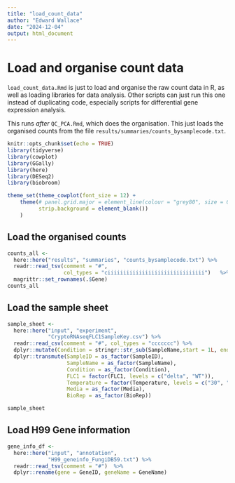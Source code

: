 ```yaml
---
title: "load_count_data"
author: "Edward Wallace"
date: "2024-12-04"
output: html_document
---
```


# Load and organise count data

`load_count_data.Rmd` is just to load and organise the raw count data in R, as well as loading libraries for data analysis.
Other scripts can just run this one instead of duplicating code, especially scripts for differential gene expression analysis.

This runs *after* `QC_PCA.Rmd`, which does the organisation.
This just loads the organised counts from the file `results/summaries/counts_bysamplecode.txt`.

```r
knitr::opts_chunk$set(echo = TRUE)
library(tidyverse)
library(cowplot)
library(GGally)
library(here)
library(DESeq2)
library(biobroom)

theme_set(theme_cowplot(font_size = 12) +
    theme(# panel.grid.major = element_line(colour = "grey80", size = 0.5),
          strip.background = element_blank())
    )
```


## Load the organised counts

```r
counts_all <- 
  here::here("results", "summaries", "counts_bysamplecode.txt") %>%
  readr::read_tsv(comment = "#",
                  col_types = "ciiiiiiiiiiiiiiiiiiiiiiiiiiiiiii")   %>%
  magrittr::set_rownames(.$Gene)
counts_all
```

## Load the sample sheet

```r
sample_sheet <- 
  here::here("input", "experiment",
             "CryptoRNAseqFLC1SampleKey.csv") %>%
  readr::read_csv(comment = "#", col_types = "ccccccc") %>%
  dplyr::mutate(Condition = stringr::str_sub(SampleName,start = 1L, end = -3L)) %>%
  dplyr::transmute(SampleID = as_factor(SampleID), 
                   SampleName = as_factor(SampleName),
                   Condition = as_factor(Condition),
                   FLC1 = factor(FLC1, levels = c("delta", "WT")),
                   Temperature = factor(Temperature, levels = c("30", "37")),
                   Media = as_factor(Media),
                   BioRep = as_factor(BioRep))

sample_sheet 
```

## Load H99 Gene information

```r
gene_info_df <- 
  here::here("input", "annotation",
             "H99_geneinfo_FungiDB59.txt") %>%
  readr::read_tsv(comment = "#")  %>% 
  dplyr::rename(gene = GeneID, geneName = GeneName)
```